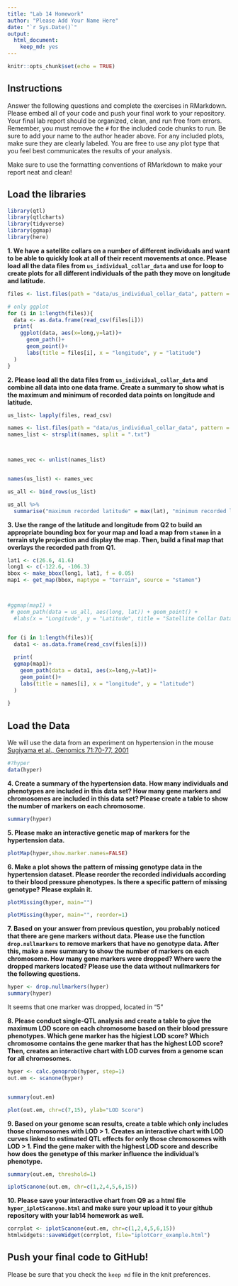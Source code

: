 ```yaml
---
title: "Lab 14 Homework"
author: "Please Add Your Name Here"
date: "`r Sys.Date()`"
output: 
  html_document: 
    keep_md: yes
---
```


```r
knitr::opts_chunk$set(echo = TRUE)
```

## Instructions
Answer the following questions and complete the exercises in RMarkdown. Please embed all of your code and push your final work to your repository. Your final lab report should be organized, clean, and run free from errors. Remember, you must remove the `#` for the included code chunks to run. Be sure to add your name to the author header above. For any included plots, make sure they are clearly labeled. You are free to use any plot type that you feel best communicates the results of your analysis.  

Make sure to use the formatting conventions of RMarkdown to make your report neat and clean!  

## Load the libraries
```r
library(qtl)
library(qtlcharts)
library(tidyverse)
library(ggmap)
library(here)
```

**1. We have a satellite collars on a number of different individuals and want to be able to quickly look at all of their recent movements at once. Please load all the data files from `us_individual_collar_data` and use for loop to create plots for all different individuals of the path they move on longitude and latitude.**
```r
files <- list.files(path = "data/us_individual_collar_data", pattern = ".txt", full.names = TRUE)

# only ggplot
for (i in 1:length(files)){
  data <- as.data.frame(read_csv(files[i]))
  print(
    ggplot(data, aes(x=long,y=lat))+
      geom_path()+
      geom_point()+
      labs(title = files[i], x = "longitude", y = "latitude")
  )
}


```

**2. Please load all the data files from `us_individual_collar_data` and combine all data into one data frame. Create a summary to show what is the maximum and minimum of recorded data points on longitude and latitude.**
```r

us_list<- lapply(files, read_csv)

names <- list.files(path = "data/us_individual_collar_data", pattern = ".txt")
names_list <- strsplit(names, split = ".txt")



names_vec <- unlist(names_list)


names(us_list) <- names_vec

us_all <- bind_rows(us_list)

us_all %>%
  summarise("maximum recorded latitude" = max(lat), "minimum recorded latitude" = min(lat), "maximum recorded longitude" = max(long), "minimum recorded longitude" = min(long))

```

**3. Use the range of the latitude and longitude from Q2 to build an appropriate bounding box for your map and load a map from `stamen` in a terrain style projection and display the map. Then, build a final map that overlays the recorded path from Q1.**
```r
lat1 <- c(26.6, 41.6)
long1 <- c(-122.6, -106.3)
bbox <- make_bbox(long1, lat1, f = 0.05)
map1 <- get_map(bbox, maptype = "terrain", source = "stamen")



#ggmap(map1) + 
 # geom_path(data = us_all, aes(long, lat)) + geom_point() +
  #labs(x = "Longitude", y = "Latitude", title = "Satellite Collar Data")


for (i in 1:length(files)){
  data1 <- as.data.frame(read_csv(files[i]))
  
  print(
  ggmap(map1)+
    geom_path(data = data1, aes(x=long,y=lat))+
    geom_point()+
    labs(title = names[i], x = "longitude", y = "latitude")
  )
  
}

```

## Load the Data
We will use the data from an experiment on hypertension in the mouse [Sugiyama et al., Genomics 71:70-77, 2001](https://www.sciencedirect.com/science/article/pii/S0888754300964012?via%3Dihub)
```r
#?hyper
data(hyper)
```

**4. Create a summary of the hypertension data. How many individuals and phenotypes are included in this data set? How many gene markers and chromosomes are included in this data set? Please create a table to show the number of markers on each chromosome.**
```r
summary(hyper)
```

**5. Please make an interactive genetic map of markers for the hypertension data.**
```r
plotMap(hyper,show.marker.names=FALSE)
```

**6. Make a plot shows the pattern of missing genotype data in the hypertension dataset. Please reorder the recorded individuals according to their blood pressure phenotypes. Is there a specific pattern of missing genotype? Please explain it.**
```r
plotMissing(hyper, main="")

plotMissing(hyper, main="", reorder=1)
```

**7. Based on your answer from previous question, you probably noticed that there are gene markers without data. Please use the function `drop.nullmarkers` to remove markers that have no genotype data. After this, make a new summary to show the number of markers on each chromosome. How many gene markers were dropped? Where were the dropped markers located? Please use the data without nullmarkers for the following questions.**
```r
hyper <- drop.nullmarkers(hyper)
summary(hyper)
```
It seems that one marker was dropped, located in "5"

**8. Please conduct single-QTL analysis and create a table to give the maximum LOD score on each chromosome based on their blood pressure phenotypes. Which gene marker has the higiest LOD score? Which chromosome contains the gene marker that has the highest LOD score? Then, creates an interactive chart with LOD curves from a genome scan for all chromosomes.**
```r
hyper <- calc.genoprob(hyper, step=1)
out.em <- scanone(hyper)


summary(out.em)

plot(out.em, chr=c(7,15), ylab="LOD Score")
```

**9. Based on your genome scan results, create a table which only includes those chromosomes with LOD > 1. Creates an interactive chart with LOD curves linked to estimated QTL effects for only those chromosomes with LOD > 1. Find the gene maker with the highest LOD score and describe how does the genetype of this marker influence the individual's phenotype.**
```r
summary(out.em, threshold=1)

iplotScanone(out.em, chr=c(1,2,4,5,6,15))

```

**10. Please save your interactive chart from Q9 as a html file `hyper_iplotScanone.html` and make sure your upload it to your github repository with your lab14 homework as well.**
```r
corrplot <- iplotScanone(out.em, chr=c(1,2,4,5,6,15))
htmlwidgets::saveWidget(corrplot, file="iplotCorr_example.html")
```

## Push your final code to GitHub!
Please be sure that you check the `keep md` file in the knit preferences. 
